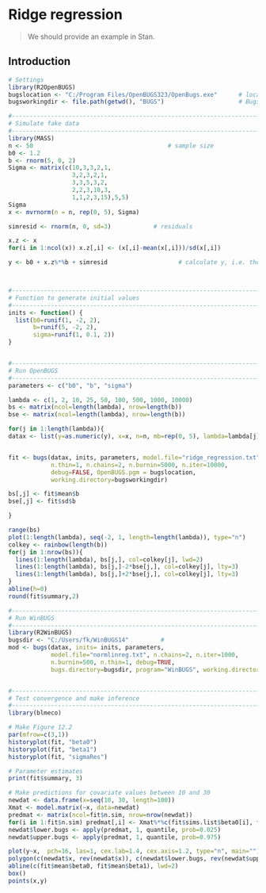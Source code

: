 # Ridge regression {#ridge}

> We should provide an example in Stan.

## Introduction


```r
# Settings 
library(R2OpenBUGS)
bugslocation <- "C:/Program Files/OpenBUGS323/OpenBugs.exe"      # location of OpenBUGS
bugsworkingdir <- file.path(getwd(), "BUGS")                     # Bugs working directory

#-------------------------------------------------------------------------------
# Simulate fake data 
#-------------------------------------------------------------------------------
library(MASS)
n <- 50                                      # sample size
b0 <- 1.2
b <- rnorm(5, 0, 2)
Sigma <- matrix(c(10,3,3,2,1,
                  3,2,3,2,1,
                  3,3,5,3,2,
                  2,2,3,10,3,
                  1,1,2,3,15),5,5)
Sigma
x <- mvrnorm(n = n, rep(0, 5), Sigma)

simresid <- rnorm(n, 0, sd=3)            # residuals

x.z <- x
for(i in 1:ncol(x)) x.z[,i] <- (x[,i]-mean(x[,i]))/sd(x[,i]) 

y <- b0 + x.z%*%b + simresid                    # calculate y, i.e. the data



#-------------------------------------------------------------------------------
# Function to generate initial values 
#-------------------------------------------------------------------------------
inits <- function() {
  list(b0=runif(1, -2, 2),
       b=runif(5, -2, 2),
       sigma=runif(1, 0.1, 2))
}


#-------------------------------------------------------------------------------
# Run OpenBUGS
#-------------------------------------------------------------------------------
parameters <- c("b0", "b", "sigma")

lambda <- c(1, 2, 10, 25, 50, 100, 500, 1000, 10000)
bs <- matrix(ncol=length(lambda), nrow=length(b))
bse <- matrix(ncol=length(lambda), nrow=length(b))

for(j in 1:length(lambda)){
datax <- list(y=as.numeric(y), x=x, n=n, mb=rep(0, 5), lambda=lambda[j])


fit <- bugs(datax, inits, parameters, model.file="ridge_regression.txt",
            n.thin=1, n.chains=2, n.burnin=5000, n.iter=10000,
            debug=FALSE, OpenBUGS.pgm = bugslocation, 
            working.directory=bugsworkingdir)

bs[,j] <- fit$mean$b
bse[,j] <- fit$sd$b

}

range(bs)
plot(1:length(lambda), seq(-2, 1, length=length(lambda)), type="n")
colkey <- rainbow(length(b))
for(j in 1:nrow(bs)){
  lines(1:length(lambda), bs[j,], col=colkey[j], lwd=2)
  lines(1:length(lambda), bs[j,]-2*bse[j,], col=colkey[j], lty=3)
  lines(1:length(lambda), bs[j,]+2*bse[j,], col=colkey[j], lty=3)
}
abline(h=0)
round(fit$summary,2)

#-------------------------------------------------------------------------------
# Run WinBUGS
#-------------------------------------------------------------------------------
library(R2WinBUGS)
bugsdir <- "C:/Users/fk/WinBUGS14"         # 
mod <- bugs(datax, inits= inits, parameters,
            model.file="normlinreg.txt", n.chains=2, n.iter=1000, 
            n.burnin=500, n.thin=1, debug=TRUE,
            bugs.directory=bugsdir, program="WinBUGS", working.directory=bugsworkingdir)


#-------------------------------------------------------------------------------
# Test convergence and make inference
#-------------------------------------------------------------------------------
library(blmeco)

# Make Figure 12.2
par(mfrow=c(3,1))                            
historyplot(fit, "beta0")
historyplot(fit, "beta1")
historyplot(fit, "sigmaRes")

# Parameter estimates
print(fit$summary, 3)

# Make predictions for covariate values between 10 and 30
newdat <- data.frame(x=seq(10, 30, length=100))
Xmat <- model.matrix(~x, data=newdat)
predmat <- matrix(ncol=fit$n.sim, nrow=nrow(newdat))
for(i in 1:fit$n.sim) predmat[,i] <- Xmat%*%c(fit$sims.list$beta0[i], fit$sims.list$beta1[i])
newdat$lower.bugs <- apply(predmat, 1, quantile, prob=0.025)
newdat$upper.bugs <- apply(predmat, 1, quantile, prob=0.975)

plot(y~x,  pch=16, las=1, cex.lab=1.4, cex.axis=1.2, type="n", main="")
polygon(c(newdat$x, rev(newdat$x)), c(newdat$lower.bugs, rev(newdat$upper.bugs)), col=grey(0.7), border=NA)
abline(c(fit$mean$beta0, fit$mean$beta1), lwd=2)
box()
points(x,y)
```



